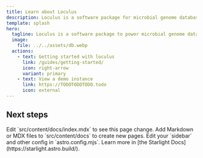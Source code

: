 ```yaml
---
title: Learn about Loculus
description: Loculus is a software package for microbial genome databases
template: splash
hero:
  tagline: Loculus is a software package to power microbial genome databases
  image:
    file: ../../assets/db.webp
  actions:
    - text: Getting started with loculus
      link: /guides/getting-started/
      icon: right-arrow
      variant: primary
    - text: View a demo instance
      link: https://TODOTODOTODO.todo
      icon: external
---
```



## Next steps

<CardGrid stagger>
  <Card title="Update content" icon="pencil">
    Edit `src/content/docs/index.mdx` to see this page change.
  </Card>
  <Card title="Add new content" icon="add-document">
    Add Markdown or MDX files to `src/content/docs` to create new pages.
  </Card>
  <Card title="Configure your site" icon="setting">
    Edit your `sidebar` and other config in `astro.config.mjs`.
  </Card>
  <Card title="Read the docs" icon="open-book">
    Learn more in [the Starlight Docs](https://starlight.astro.build/).
  </Card>
</CardGrid>
